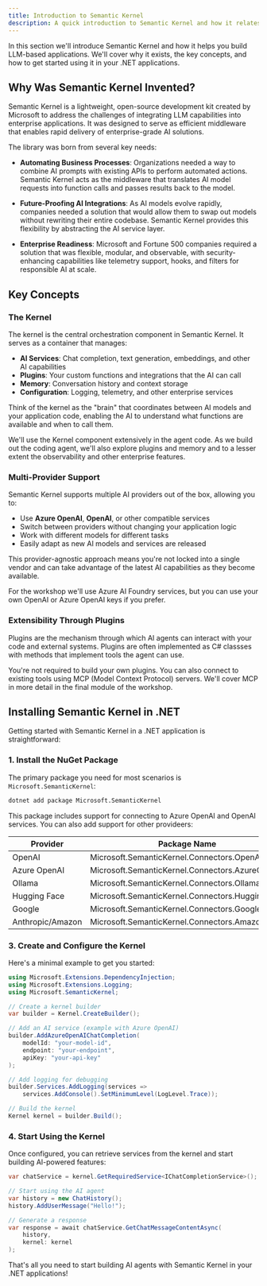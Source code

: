 ```yaml
---
title: Introduction to Semantic Kernel
description: A quick introduction to Semantic Kernel and how it relates to building a coding agent.
---
```



In this section we'll introduce Semantic Kernel and how it helps you build 
LLM-based applications. We'll cover why it exists, the key concepts, and how to
get started using it in your .NET applications.

## Why Was Semantic Kernel Invented?

Semantic Kernel is a lightweight, open-source development kit created by 
Microsoft to address the challenges of integrating LLM capabilities into 
enterprise applications. It was designed to serve as efficient middleware that 
enables rapid delivery of enterprise-grade AI solutions.

The library was born from several key needs:

- **Automating Business Processes**: Organizations needed a way to combine AI 
  prompts with existing APIs to perform automated actions. Semantic Kernel acts 
  as the middleware that translates AI model requests into function calls and
  passes results back to the model.

- **Future-Proofing AI Integrations**: As AI models evolve rapidly, companies
  needed a solution that would allow them to swap out models without rewriting
  their entire codebase. Semantic Kernel provides this flexibility by
  abstracting the AI service layer.

- **Enterprise Readiness**: Microsoft and Fortune 500 companies required a
  solution that was flexible, modular, and observable, with security-enhancing
  capabilities like telemetry support, hooks, and filters for responsible AI at
  scale.

## Key Concepts

### The Kernel

The kernel is the central orchestration component in Semantic Kernel. It serves
as a container that manages:

- **AI Services**: Chat completion, text generation, embeddings, and other AI capabilities
- **Plugins**: Your custom functions and integrations that the AI can call
- **Memory**: Conversation history and context storage
- **Configuration**: Logging, telemetry, and other enterprise services

Think of the kernel as the "brain" that coordinates between AI models and your
application code, enabling the AI to understand what functions are available and
when to call them.

We'll use the Kernel component extensively in the agent code. As we build out
the coding agent, we'll also explore plugins and memory and to a lesser extent
the observability and other enterprise features.

### Multi-Provider Support

Semantic Kernel supports multiple AI providers out of the box, allowing you to:

- Use **Azure OpenAI**, **OpenAI**, or other compatible services
- Switch between providers without changing your application logic
- Work with different models for different tasks
- Easily adapt as new AI models and services are released

This provider-agnostic approach means you're not locked into a single vendor 
and can take advantage of the latest AI capabilities as they become available.

For the workshop we'll use Azure AI Foundry services, but you can use your own
OpenAI or Azure OpenAI keys if you prefer.

### Extensibility Through Plugins

Plugins are the mechanism through which AI agents can interact with your code
and external systems. Plugins are often implemented as C# classses with methods
that implement tools the agent can use.

You're not required to build your own plugins. You can also connect to existing
tools using MCP (Model Context Protocol) servers. We'll cover MCP in more detail
in the final module of the workshop.

## Installing Semantic Kernel in .NET

Getting started with Semantic Kernel in a .NET application is straightforward:

### 1. Install the NuGet Package

The primary package you need for most scenarios is `Microsoft.SemanticKernel`:

```bash
dotnet add package Microsoft.SemanticKernel
```

This package includes support for connecting to Azure OpenAI and OpenAI services.
You can also add support for other provideers:

| Provider         | Package Name                                    |
|------------------|-------------------------------------------------|
| OpenAI           | Microsoft.SemanticKernel.Connectors.OpenAI      |
| Azure OpenAI     | Microsoft.SemanticKernel.Connectors.AzureOpenAI |
| Ollama           | Microsoft.SemanticKernel.Connectors.Ollama      |
| Hugging Face     | Microsoft.SemanticKernel.Connectors.HuggingFace |
| Google           | Microsoft.SemanticKernel.Connectors.Google      |
| Anthropic/Amazon | Microsoft.SemanticKernel.Connectors.Amazon      |

### 3. Create and Configure the Kernel

Here's a minimal example to get you started:

```csharp
using Microsoft.Extensions.DependencyInjection;
using Microsoft.Extensions.Logging;
using Microsoft.SemanticKernel;

// Create a kernel builder
var builder = Kernel.CreateBuilder();

// Add an AI service (example with Azure OpenAI)
builder.AddAzureOpenAIChatCompletion(
    modelId: "your-model-id",
    endpoint: "your-endpoint",
    apiKey: "your-api-key"
);

// Add logging for debugging
builder.Services.AddLogging(services => 
    services.AddConsole().SetMinimumLevel(LogLevel.Trace));

// Build the kernel
Kernel kernel = builder.Build();
```

### 4. Start Using the Kernel

Once configured, you can retrieve services from the kernel and start building AI-powered features:

```csharp
var chatService = kernel.GetRequiredService<IChatCompletionService>();

// Start using the AI agent
var history = new ChatHistory();
history.AddUserMessage("Hello!");

// Generate a response
var response = await chatService.GetChatMessageContentAsync(
    history, 
    kernel: kernel
);
```

That's all you need to start building AI agents with Semantic Kernel in your .NET applications!
